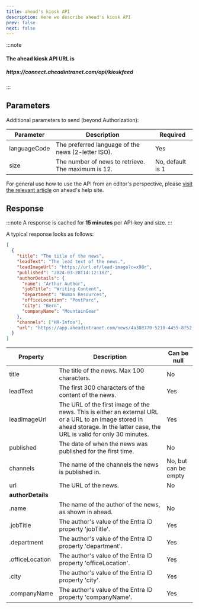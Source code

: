 ```yaml
---
title: ahead's kiosk API
description: Here we describe ahead's kiosk API
prev: false
next: false
---
```



:::note
<h4>The ahead kiosk API URL is</h4>
<h5>
  htt<span>ps://connect</span>.aheadintranet.com/api/kioskfeed
</h5>
:::

<LinkCard
  title="Authorization - how to get & use API Keys"
  description="Learn how to authorize your requests by using API Keys"
  href="../../../api-keys/"
/>

## Parameters

Additional parameters to send (beyond Authorization):

| Parameter    | Description                                         | Required |
|--------------|-----------------------------------------------------|----------|
| languageCode | The preferred language of the news (2-letter ISO).  | Yes      |
| size         | The number of news to retrieve. The maximum is 12.  | No, default is 1 |

For general use how to use the API from an editor's perspective, please [visit the relevant article](https://help.aheadintranet.com/set-up-kiosks)
on ahead's help site.

## Response

:::note
A response is cached for **15 minutes** per API-key and size.
:::

A typical response looks as follows:

```json
[
  {
    "title": "The title of the news",
    "leadText": "The lead text of the news.",
    "leadImageUrl": "https://url.of/lead-image?c=x98r",
    "published": "2024-03-20T14:12:18Z",
    "authorDetails": {
      "name": "Arthur Author",
      "jobTitle": "Writing Content",
      "department": "Human Resources",
      "officeLocation": "PostParc",
      "city": "Bern",
      "companyName": "MountainGear"
    },
    "channels": ["HR-Infos"],
    "url": "https://app.aheadintranet.com/news/4a308770-5210-4455-8f52-13616b7c2c91"
  }
]
```

| Property                      | Description                                                                                                                    | Can be null |
|-------------------------------|--------------------------------------------------------------------------------------------------------------------------------|-------------|
| title                         | The title of the news. Max 100 characters.                                                                                      | No          |
| leadText                      | The first 300 characters of the content of the news.                                                                            | Yes         |
| leadImageUrl                  | The URL of the first image of the news. This is either an external URL or a URL to an image stored in ahead storage. In the latter case, the URL is valid for only 30 minutes. | Yes         |
| published                     | The date of when the news was published for the first time.                                                                     | No          |
| channels                      | The name of the channels the news is published in.                                                                              | No, but can be empty |
| url                           | The URL of the news.                                                                                                            | No          |
|**authorDetails**|
| .name            | The name of the author of the news, as shown in ahead.                                                                          | No          |
| .jobTitle        | The author's value of the Entra ID property 'jobTitle'.                                                                         | Yes         |
| .department      | The author's value of the Entra ID property 'department'.                                                                       | Yes         |
| .officeLocation  | The author's value of the Entra ID property 'officeLocation'.                                                                   | Yes         |
| .city            | The author's value of the Entra ID property 'city'.                                                                             | Yes         |
| .companyName     | The author's value of the Entra ID property 'companyName'.                                                                      | Yes         |
